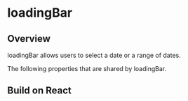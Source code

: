 
# loadingBar


## Overview

loadingBar allows users to select a date or a range of dates.

<Canvas of={loadingBarStories.Properties}></Canvas>

<Meta isTemplate />

The following properties that are shared by loadingBar.

<Controls />

## Build on React

<Source of={loadingBarStories.FrameworkReact} />